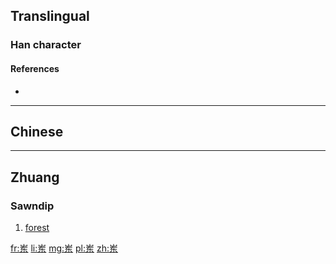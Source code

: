 {{also|崠|崬}}
==Translingual==

===Han character===
{{Han char|rn=46|rad=山|as=05|sn=8|four=|canj=山大木 (UKD)|ids=⿱[[山]][[东]]}}

====References====
* {{Han ref|kx=0310.071|hdz=10766.090|uh=5CBD|ud=23741}}

----

==Chinese==
{{zh-see|崬}}

----

==Zhuang==

===Sawndip===
{{head|za|Han characters|traditional form|崬|tr=[[ndoeng]]|sort=ndoeng}}

# [[forest]]

[[fr:岽]]
[[li:岽]]
[[mg:岽]]
[[pl:岽]]
[[zh:岽]]